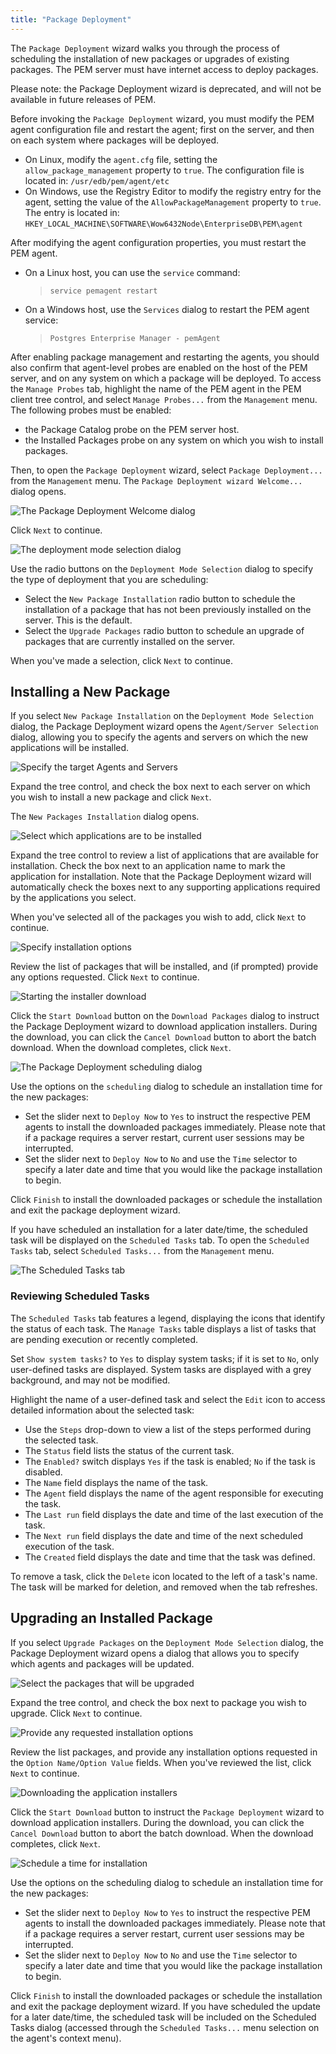 ```yaml
---
title: "Package Deployment"
---
```






The `Package Deployment` wizard walks you through the process of scheduling the installation of new packages or upgrades of existing packages. The PEM server must have internet access to deploy packages.

Please note: the Package Deployment wizard is deprecated, and will not be available in future releases of PEM.

Before invoking the `Package Deployment` wizard, you must modify the PEM agent configuration file and restart the agent; first on the server, and then on each system where packages will be deployed.

-   On Linux, modify the `agent.cfg` file, setting the `allow_package_management` property to `true`. The configuration file is located in: `/usr/edb/pem/agent/etc`
-   On Windows, use the Registry Editor to modify the registry entry for the agent, setting the value of the `AllowPackageManagement` property to `true`. The entry is located in: `HKEY_LOCAL_MACHINE\SOFTWARE\Wow6432Node\EnterpriseDB\PEM\agent`

After modifying the agent configuration properties, you must restart the PEM agent.

-   On a Linux host, you can use the `service` command:

    > `service pemagent restart`

-   On a Windows host, use the `Services` dialog to restart the PEM agent service:

    > `Postgres Enterprise Manager - pemAgent`

After enabling package management and restarting the agents, you should also confirm that agent-level probes are enabled on the host of the PEM server, and on any system on which a package will be deployed. To access the `Manage Probes` tab, highlight the name of the PEM agent in the PEM client tree control, and select `Manage Probes...` from the `Management` menu. The following probes must be enabled:

-   the Package Catalog probe on the PEM server host.
-   the Installed Packages probe on any system on which you wish to install packages.

Then, to open the `Package Deployment` wizard, select `Package Deployment...` from the `Management` menu. The `Package Deployment wizard Welcome...` dialog opens.

![*The Package Deployment Welcome dialog*](images/package_deployment_welcome.png)

Click `Next` to continue.

![*The deployment mode selection dialog*](images/package_deployment_mode_selection.png)

Use the radio buttons on the `Deployment Mode Selection` dialog to specify the type of deployment that you are scheduling:

-   Select the `New Package Installation` radio button to schedule the installation of a package that has not been previously installed on the server. This is the default.
-   Select the `Upgrade Packages` radio button to schedule an upgrade of packages that are currently installed on the server.

When you've made a selection, click `Next` to continue.

## Installing a New Package

If you select `New Package Installation` on the `Deployment Mode Selection` dialog, the Package Deployment wizard opens the `Agent/Server Selection` dialog, allowing you to specify the agents and servers on which the new applications will be installed.

![*Specify the target Agents and Servers*](images/package_deployment_agent_server_selection.png)

Expand the tree control, and check the box next to each server on which you wish to install a new package and click `Next`.

The `New Packages Installation` dialog opens.

![*Select which applications are to be installed*](images/package_deployment_select_applications.png)

Expand the tree control to review a list of applications that are available for installation. Check the box next to an application name to mark the application for installation. Note that the Package Deployment wizard will automatically check the boxes next to any supporting applications required by the applications you select.

When you've selected all of the packages you wish to add, click `Next` to continue.

![*Specify installation options*](images/package_deployment_specify_installation_option.png)

Review the list of packages that will be installed, and (if prompted) provide any options requested. Click `Next` to continue.

![*Starting the installer download*](images/package_deployment_start_installer_download.png)

Click the `Start Download` button on the `Download Packages` dialog to instruct the Package Deployment wizard to download application installers. During the download, you can click the `Cancel Download` button to abort the batch download. When the download completes, click `Next`.

![*The Package Deployment scheduling dialog*](images/package_deployment_scheduler.png)

Use the options on the `scheduling` dialog to schedule an installation time for the new packages:

-   Set the slider next to `Deploy Now` to `Yes` to instruct the respective PEM agents to install the downloaded packages immediately. Please note that if a package requires a server restart, current user sessions may be interrupted.
-   Set the slider next to `Deploy Now` to `No` and use the `Time` selector to specify a later date and time that you would like the package installation to begin.

Click `Finish` to install the downloaded packages or schedule the installation and exit the package deployment wizard.

If you have scheduled an installation for a later date/time, the scheduled task will be displayed on the `Scheduled Tasks` tab. To open the `Scheduled Tasks` tab, select `Scheduled Tasks...` from the `Management` menu.

![*The Scheduled Tasks tab*](images/scheduled_task_tab.png)

### Reviewing Scheduled Tasks



The `Scheduled Tasks` tab features a legend, displaying the icons that identify the status of each task. The `Manage Tasks` table displays a list of tasks that are pending execution or recently completed.

Set `Show system tasks?` to `Yes` to display system tasks; if it is set to `No`, only user-defined tasks are displayed. System tasks are displayed with a grey background, and may not be modified.

Highlight the name of a user-defined task and select the `Edit` icon to access detailed information about the selected task:

-   Use the `Steps` drop-down to view a list of the steps performed during the selected task.
-   The `Status` field lists the status of the current task.
-   The `Enabled?` switch displays `Yes` if the task is enabled; `No` if the task is disabled.
-   The `Name` field displays the name of the task.
-   The `Agent` field displays the name of the agent responsible for executing the task.
-   The `Last run` field displays the date and time of the last execution of the task.
-   The `Next run` field displays the date and time of the next scheduled execution of the task.
-   The `Created` field displays the date and time that the task was defined.

To remove a task, click the `Delete` icon located to the left of a task's name. The task will be marked for deletion, and removed when the tab refreshes.

## Upgrading an Installed Package



If you select `Upgrade Packages` on the `Deployment Mode Selection` dialog, the Package Deployment wizard opens a dialog that allows you to specify which agents and packages will be updated.

![*Select the packages that will be upgraded*](images/select_package_upgrade.png)

Expand the tree control, and check the box next to package you wish to upgrade. Click `Next` to continue.

![*Provide any requested installation options*](images/package_deployment_specify_installation_option.png)

Review the list packages, and provide any installation options requested in the `Option Name/Option Value` fields. When you've reviewed the list, click `Next` to continue.

![*Downloading the application installers*](images/package_deployment_start_installer_download.png)

Click the `Start Download` button to instruct the `Package Deployment` wizard to download application installers. During the download, you can click the `Cancel Download` button to abort the batch download. When the download completes, click `Next`.

![*Schedule a time for installation*](images/package_deployment_scheduler.png)

Use the options on the scheduling dialog to schedule an installation time for the new packages:

-   Set the slider next to `Deploy Now` to `Yes` to instruct the respective PEM agents to install the downloaded packages immediately. Please note that if a package requires a server restart, current user sessions may be interrupted.
-   Set the slider next to `Deploy Now` to `No` and use the `Time` selector to specify a later date and time that you would like the package installation to begin.

Click `Finish` to install the downloaded packages or schedule the installation and exit the package deployment wizard. If you have scheduled the update for a later date/time, the scheduled task will be included on the Scheduled Tasks dialog (accessed through the `Scheduled Tasks...` menu selection on the agent's context menu).
